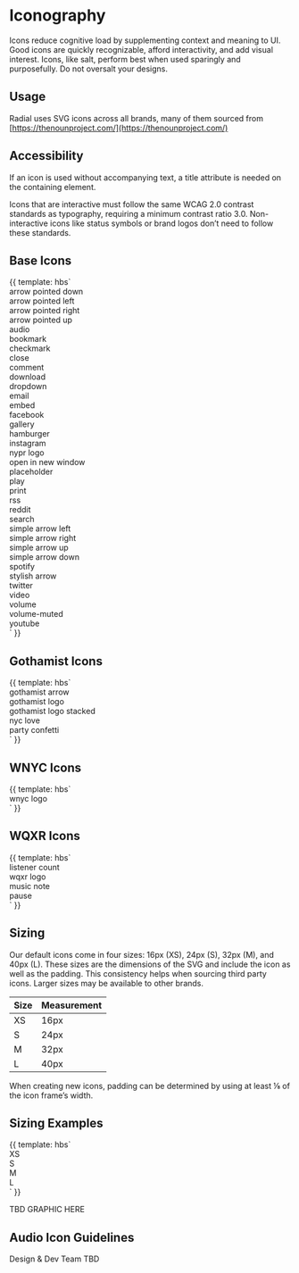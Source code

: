 
<Meta title="Foundations/Iconography" />


# Iconography

Icons reduce cognitive load by supplementing context and meaning to UI. Good icons are quickly recognizable, afford interactivity, and add visual interest. Icons, like salt, perform best when used sparingly and purposefully. Do not oversalt your designs.

## Usage

Radial uses SVG icons across all brands, many of them sourced from [https://thenounproject.com/](https://thenounproject.com/)


## Accessibility

If an icon is used without accompanying text, a title attribute is needed on the containing element.

Icons that are interactive must follow the same WCAG 2.0 contrast standards as typography, requiring a minimum contrast ratio 3.0. Non-interactive icons like status symbols or brand logos don’t need to follow these standards.

## Base Icons

<Preview>
  <Story name="BaseIcons" height="500px">{{
    template: hbs`
    <div class="l-grid l-grid--4up">
      <div>
        <div class="u-flex u-align-items--center u-space--bottom">
            <span class="o-icon u-icon--s u-space--right">
              <Icon @icon='arrow-pointed-down' @title='icon title' />
            </span>
          <div>arrow pointed down</div>
        </div>
      </div>
      <div>
        <div class="u-flex u-align-items--center u-space--bottom">
            <span class="o-icon u-icon--s u-space--right">
              <Icon @icon='arrow-pointed-left' @title='icon title' />
            </span>
          <div>arrow pointed left</div>
        </div>
      </div>
      <div>
        <div class="u-flex u-align-items--center u-space--bottom">
            <span class= "o-icon u-icon--s u-space--right">
              <Icon @icon='arrow-pointed-right' @title='icon title' />
            </span>
          <div>arrow pointed right</div>
        </div>
      </div>
      <div>
        <div class="u-flex u-align-items--center u-space--bottom">
            <span class= "o-icon u-icon--s u-space--right">
              <Icon @icon='arrow-pointed-up' @title='icon title' />
            </span>
          <div>arrow pointed up</div>
        </div>
      </div>
      <div>
        <div class= "u-flex u-align-items--center u-space--bottom">
            <span class= "o-icon u-icon--s u-space--right">
              <Icon @icon='audio' @title='icon title' />
            </span>
          <div>audio</div>
        </div>
      </div>
      <div>
        <div class= "u-flex u-align-items--center u-space--bottom">
            <span class= "o-icon u-icon--s u-space--right">
              <Icon @icon='bookmark' @title='icon title' />
            </span>
          <div>bookmark</div>
        </div>
      </div>
      <div>
        <div class= "u-flex u-align-items--center u-space--bottom">
            <span class= "o-icon u-icon--s u-space--right">
              <Icon @icon='checkmark' @title='icon title' />
            </span>
          <div>checkmark</div>
        </div>
      </div>
      <div>
        <div class= "u-flex u-align-items--center u-space--bottom">
            <span class= "o-icon u-icon--s u-space--right">
              <Icon @icon='close' @title='icon title' />
            </span>
          <div>close</div>
        </div>
      </div>
      <div>
        <div class= "u-flex u-align-items--center u-space--bottom">
            <span class= "o-icon u-icon--s u-space--right">
              <Icon @icon='comment' @title='icon title' />
            </span>
          <div>comment</div>
        </div>
      </div>
      <div>
        <div class= "u-flex u-align-items--center u-space--bottom">
            <span class= "o-icon u-icon--s u-space--right">
              <Icon @icon='download' @title='icon title' />
            </span>
          <div>download</div>
        </div>
      </div>
      <div>
        <div class= "u-flex u-align-items--center u-space--bottom">
            <span class= "o-icon u-icon--s u-space--right">
              <Icon @icon='dropdown' @title='icon title' />
            </span>
          <div>dropdown</div>
        </div>
      </div>
      <div>
        <div class= "u-flex u-align-items--center u-space--bottom">
            <span class= "o-icon u-icon--s u-space--right">
              <Icon @icon='email' @title='icon title' />
            </span>
          <div>email</div>
        </div>
      </div>
      <div>
        <div class= "u-flex u-align-items--center u-space--bottom">
            <span class= "o-icon u-icon--s u-space--right">
              <Icon @icon='embed' @title='icon title' />
            </span>
          <div>embed</div>
        </div>
      </div>
      <div>
        <div class= "u-flex u-align-items--center u-space--bottom">
            <span class= "o-icon u-icon--s u-space--right">
              <Icon @icon='facebook' @title='icon title' />
            </span>
          <div>facebook</div>
        </div>
      </div>
      <div>
        <div class= "u-flex u-align-items--center u-space--bottom">
            <span class= "o-icon u-icon--s u-space--right">
              <Icon @icon='gallery' @title='icon title' />
            </span>
          <div>gallery</div>
        </div>
      </div>
      <div>
        <div class= "u-flex u-align-items--center u-space--bottom">
            <span class= "o-icon u-icon--s u-space--right">
              <Icon @icon='hamburger' @title='icon title' />
            </span>
          <div>hamburger</div>
        </div>
      </div>
      <div>
        <div class= "u-flex u-align-items--center u-space--bottom">
            <span class= "o-icon u-icon--s u-space--right">
              <Icon @icon='instagram' @title='icon title' />
            </span>
          <div>instagram</div>
        </div>
      </div>
      <div>
        <div class= "u-flex u-align-items--center u-space--bottom">
            <span class= "o-icon u-icon--s u-space--right">
              <Icon @icon='nypr-logo' @title='icon title' />
            </span>
          <div>nypr logo</div>
        </div>
      </div>
      <div>
        <div class= "u-flex u-align-items--center u-space--bottom">
            <span class= "o-icon u-icon--s u-space--right">
              <Icon @icon='open-in-new-window' @title='icon title' />
            </span>
          <div>open in new window</div>
        </div>
      </div>
      <div>
        <div class= "u-flex u-align-items--center u-space--bottom">
            <span class= "o-icon u-icon--s u-space--right">
              <Icon @icon='placeholder' @title='icon title' />
            </span>
          <div>placeholder</div>
        </div>
      </div>
      <div>
        <div class= "u-flex u-align-items--center u-space--bottom">
            <span class= "o-icon u-icon--s u-space--right">
              <Icon @icon='play' @title='icon title' />
            </span>
          <div>play</div>
        </div>
      </div>
      <div>
        <div class= "u-flex u-align-items--center u-space--bottom">
            <span class= "o-icon u-icon--s u-space--right">
              <Icon @icon='print' @title='icon title' />
            </span>
          <div>print</div>
        </div>
      </div>
      <div>
        <div class= "u-flex u-align-items--center u-space--bottom">
            <span class= "o-icon u-icon--s u-space--right">
              <Icon @icon='rss' @title='icon title' />
            </span>
          <div>rss</div>
        </div>
      </div>
      <div>
        <div class= "u-flex u-align-items--center u-space--bottom">
            <span class= "o-icon u-icon--s u-space--right">
              <Icon @icon='reddit' @title='icon title' />
            </span>
          <div>reddit</div>
        </div>
      </div>
      <div>
        <div class= "u-flex u-align-items--center u-space--bottom">
            <span class= "o-icon u-icon--s u-space--right">
              <Icon @icon='search' @title='icon title' />
            </span>
          <div>search</div>
        </div>
      </div>
      <div>
        <div class= "u-flex u-align-items--center u-space--bottom">
            <span class= "o-icon u-icon--s u-space--right">
              <Icon @icon='simple-arrow-left' @title='icon title' />
            </span>
          <div>simple arrow left</div>
        </div>
      </div>
      <div>
        <div class= "u-flex u-align-items--center u-space--bottom">
            <span class= "o-icon u-icon--s u-space--right">
              <Icon @icon='simple-arrow-right' @title='icon title' />
            </span>
          <div>simple arrow right</div>
        </div>
      </div>
      <div>
        <div class= "u-flex u-align-items--center u-space--bottom">
            <span class= "o-icon u-icon--s u-space--right">
              <Icon @icon='simple-arrow-up' @title='icon title' />
            </span>
          <div>simple arrow up</div>
        </div>
      </div>
      <div>
        <div class= "u-flex u-align-items--center u-space--bottom">
            <span class= "o-icon u-icon--s u-space--right">
              <Icon @icon='simple-arrow-down' @title='icon title' />
            </span>
          <div>simple arrow down</div>
        </div>
      </div>
      <div>
        <div class= "u-flex u-align-items--center u-space--bottom">
            <span class= "o-icon u-icon--s u-space--right">
              <Icon @icon='spotify' @title='icon title' />
            </span>
          <div>spotify</div>
        </div>
      </div>
      <div>
        <div class= "u-flex u-align-items--center u-space--bottom">
            <span class= "o-icon u-icon--s u-space--right">
              <Icon @icon='stylish-arrow' @title='icon title' />
            </span>
          <div>stylish arrow</div>
        </div>
      </div>
      <div>
        <div class= "u-flex u-align-items--center u-space--bottom">
            <span class= "o-icon u-icon--s u-space--right">
              <Icon @icon='twitter' @title='icon title' />
            </span>
          <div>twitter</div>
        </div>
      </div>
      <div>
        <div class= "u-flex u-align-items--center u-space--bottom">
            <span class= "o-icon u-icon--s u-space--right">
              <Icon @icon='video' @title='icon title' />
            </span>
          <div>video</div>
        </div>
      </div>
      <div>
        <div class= "u-flex u-align-items--center u-space--bottom">
            <span class= "o-icon u-icon--s u-space--right">
              <Icon @icon='volume' @title='icon title' />
            </span>
          <div>volume</div>
        </div>
      </div>
      <div>
        <div class= "u-flex u-align-items--center u-space--bottom">
            <span class= "o-icon u-icon--s u-space--right">
              <Icon @icon='volume-muted' @title='icon title' />
            </span>
          <div>volume-muted</div>
        </div>
      </div>
      <div>
        <div class= "u-flex u-align-items--center u-space--bottom">
            <span class= "o-icon u-icon--s u-space--right">
              <Icon @icon='youtube' @title='icon title' />
            </span>
          <div>youtube</div>
        </div>
      </div>
    </div>
    `
  }}</Story>
</Preview>

## Gothamist Icons

<Preview>
  <Story name="GothamistIcons" height="200px">{{
    template: hbs`
    <div class="l-grid l-grid--4up">
      <div>
        <div class="u-flex u-align-items--center u-space--bottom">
            <span class="o-icon u-icon--s u-space--right">
              <Icon @icon='gothamist/arrow' @title='icon title' />
            </span>
          <div>gothamist arrow</div>
        </div>
      </div>
      <div>
        <div class="u-flex u-align-items--center u-space--bottom">
            <span class="o-icon u-icon--l u-space--right">
              <Icon @icon='gothamist/logo' @title='icon title' />
            </span>
          <div>gothamist logo</div>
        </div>
      </div>
      <div>
        <div class="u-flex u-align-items--center u-space--bottom">
            <span class="o-icon u-icon--l u-space--right">
              <Icon @icon='gothamist/logo-stacked' @title='icon title' />
            </span>
          <div>gothamist logo stacked</div>
        </div>
      </div>
      <div>
        <div class="u-flex u-align-items--center u-space--bottom">
            <span class="o-icon u-icon--l u-space--right">
              <Icon @icon='gothamist/nyc-love' @title='icon title' />
            </span>
          <div>nyc love</div>
        </div>
      </div>
      <div>
        <div class="u-flex u-align-items--center u-space--bottom">
            <span class="o-icon u-icon--l u-space--right">
              <Icon @icon='gothamist/party-confetti' @title='icon title' />
            </span>
          <div>party confetti</div>
        </div>
      </div>
    </div>
    `
  }}</Story>
</Preview>

## WNYC Icons

<Preview>
  <Story name="LogoIcons" height="100px">{{
    template: hbs`
    <div class="l-grid l-grid--4up">
      <div>
        <div class="u-flex u-align-items--center u-space--bottom">
            <span class="o-icon u-icon--l u-space--right">
              <Icon @icon='wnyc/logo' @title='icon title' />
            </span>
          <div>wnyc logo</div>
        </div>
      </div>
    </div>
    `
  }}</Story>
</Preview>

## WQXR Icons

<Preview>
  <Story name="WqxrIcons" height="100px">{{
    template: hbs`
    <div class="l-grid l-grid--4up">
      <div>
        <div class="u-flex u-align-items--center u-space--bottom">
            <span class="o-icon u-icon--s u-space--right">
              <Icon @icon='wqxr/listener-count' @title='icon title' />
            </span>
          <div>listener count</div>
        </div>
      </div>
      <div>
        <div class="u-flex u-align-items--center u-space--bottom">
            <span class="o-icon u-icon--s u-space--right">
              <Icon @icon='wqxr/logo' @title='icon title' />
            </span>
          <div>wqxr logo</div>
        </div>
      </div>
      <div>
        <div class="u-flex u-align-items--center u-space--bottom">
            <span class="o-icon u-icon--s u-space--right">
              <Icon @icon='wqxr/music-note' @title='icon title' />
            </span>
          <div>music note</div>
        </div>
      </div>
      <div>
        <div class="u-flex u-align-items--center u-space--bottom">
            <span class="o-icon u-icon--s u-space--right">
              <Icon @icon='wqxr/pause' @title='icon title' />
            </span>
          <div>pause</div>
        </div>
      </div>
    </div>
    `
  }}</Story>
</Preview>

## Sizing

Our default icons come in four sizes: 16px (XS), 24px (S), 32px (M), and 40px (L). These sizes are the dimensions of the SVG and include the icon as well as the padding. This consistency helps when sourcing third party icons. Larger sizes may be available to other brands. 

| Size | Measurement |
| -- | -- |
| XS | 16px |
| S | 24px |
| M | 32px |
| L | 40px |

When creating new icons, padding can be determined by using at least ⅛ of the icon frame’s width.

## Sizing Examples

<Preview>
  <Story name="IconSizes" height="175px">{{
    template: hbs`
          <div class= "u-flex u-align-items--center u-space--bottom">
              <span class= "o-icon u-icon--xs u-space--right">
                <Icon @icon='audio' @title='icon title' />
              </span>
            <div>XS</div>
          </div>
          <div class= "u-flex u-align-items--center u-space--bottom">
              <span class= "o-icon u-icon--s u-space--right">
                <Icon @icon='audio' @title='icon title' />
              </span>
            <div>S</div>
          </div>
          <div class= "u-flex u-align-items--center u-space--bottom">
              <span class= "o-icon u-icon--m u-space--right">
                <Icon @icon='audio' @title='icon title' />
              </span>
            <div>M</div>
          </div>
          <div class= "u-flex u-align-items--center u-space--bottom">
              <span class= "o-icon u-icon--l u-space--right">
                <Icon @icon='audio' @title='icon title' />
              </span>
            <div>L</div>
          </div>
    `
  }}</Story>
</Preview>

TBD GRAPHIC HERE

## Audio Icon Guidelines

Design & Dev Team TBD

